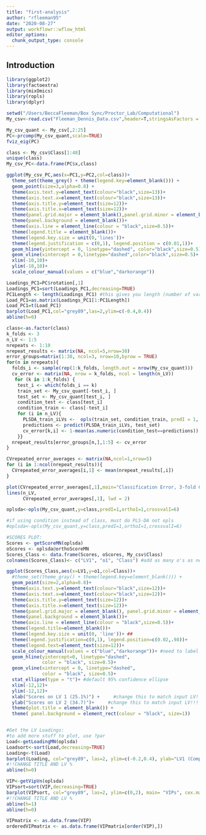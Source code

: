 ```yaml
---
title: "first-analysis"
author: "rfleeman95"
date: "2020-08-27"
output: workflowr::wflow_html
editor_options:
  chunk_output_type: console
---
```


## Introduction

```r
library(ggplot2)
library(factoextra)
library(mixOmics)
library(ropls)
library(dplyr)

setwd("/Users/BeccaFleeman/Box Sync/Proctor_Lab/Computational")
My_csv<-read.csv("Fleeman_Dennis_Data.csv",header=T,stringsAsFactors = F)

My_csv_quant <- My_csv[,2:25]
PC<-prcomp(My_csv_quant,scale=TRUE)
fviz_eig(PC)

class <- My_csv$Class[1:48]
unique(class)
My_csv_PC<-data.frame(PC$x,class)

ggplot(My_csv_PC,aes(x=PC1,y=PC2,col=class))+
  theme_set(theme_grey() + theme(legend.key=element_blank())) +
  geom_point(size=3,alpha=0.8) +
  theme(axis.text.y=element_text(colour="black",size=13))+
  theme(axis.text.x=element_text(colour="black",size=13))+
  theme(axis.title.y=element_text(size=12))+
  theme(axis.title.x=element_text(size=12))+
  theme(panel.grid.major = element_blank(),panel.grid.minor = element_blank())+
  theme(panel.background = element_blank())+
  theme(axis.line = element_line(colour = "black",size=0.5))+    
  theme(legend.title = element_blank())+
  theme(legend.key.size = unit(0,'lines'))+
  theme(legend.justification = c(0,1), legend.position = c(0.01,1))+
  geom_hline(yintercept = 0, linetype="dashed", color="black",size=0.5)+
  geom_vline(xintercept = 0,linetype="dashed",color="black",size=0.5)+
  xlim(-10,10)+
  ylim(-10,10)+
  scale_colour_manual(values = c("blue","darkorange"))

Loadings_PC1=PC$rotation[,1]
Loadings_PC1=sort(Loadings_PC1,decreasing=TRUE)
PC1Length <- length(Loadings_PC1) #this gives you length (number of variables)
Load_PC1=as.matrix(Loadings_PC1[1:PC1Length])
Load_PC1=t(Load_PC1)
barplot(Load_PC1,col="grey89",las=2,ylim=c(-0.4,0.4))
abline(h=0)

class<-as.factor(class)
k_folds <- 3
n_LV <- 1:5 
nrepeats <- 1:10 
nrepeat_results <- matrix(NA, ncol=5,nrow=30) 
error_groups=matrix(1:30, ncol=3, nrow=10,byrow = TRUE) 
for(n in nrepeats){
  folds_i <- sample(rep(1:k_folds, length.out = nrow(My_csv_quant)))
  cv_error <- matrix(NA, nrow = k_folds, ncol = length(n_LV))
   for (k in 1:k_folds) {
    test_i <- which(folds_i == k) 
    train_set <- My_csv_quant[-test_i, ] 
    test_set <- My_csv_quant[test_i, ] 
    condition_test <- class[test_i] 
    condition_train <- class[-test_i] 
    for (i in n_LV){
      PLSDA_train_iLVs <-  opls(train_set, condition_train, predI = 1, orthoI = (i-1), fig.pdfC=NULL, info.txtC=NULL, scaleC='standard', crossvalI=8)
      predictions <- predict(PLSDA_train_iLVs, test_set)
      cv_error[k,i] <- 1-mean(as.numeric(condition_test==predictions))
    }}
  nrepeat_results[error_groups[n,],1:5] <- cv_error
}

CVrepeated_error_averages <- matrix(NA,ncol=1,nrow=5) 
for (i in 1:ncol(nrepeat_results)){
  CVrepeated_error_averages[i,1] <- mean(nrepeat_results[,i])
}

plot(CVrepeated_error_averages[,1],main="Classification Error, 3-fold CV repeated 10 times", xlab="Latent Variable #", ylab="Classification error rate",ylim=c(0,1)) 
lines(n_LV, 
      CVrepeated_error_averages[,1], lwd = 2)

oplsda<-opls(My_csv_quant,y=class,predI=1,orthoI=1,crossvalI=6)

#if using condition instead of class, must do PLS-DA not opls
#oplsda<-opls(My_csv_quant,y=class,predI=1,orthoI=1,crossvalI=6)

#SCORES PLOT:
Scores <- getScoreMN(oplsda)
oScores <- oplsda@orthoScoreMN
Scores_Class <- data.frame(Scores, oScores, My_csv$Class)
colnames(Scores_Class)<- c("LV1", "o1", "Class") #add as many o's as needed here

ggplot(Scores_Class,aes(x=LV1,y=o1,col=Class))+
  #theme_set(theme_gray() + theme(legend.key=element_blank())) +
  geom_point(size=2,alpha=0.8)+ 
  theme(axis.text.y=element_text(colour="black",size=12))+
  theme(axis.text.x=element_text(colour="black",size=12))+
  theme(axis.title.y=element_text(size=12))+
  theme(axis.title.x=element_text(size=12))+
  theme(panel.grid.major = element_blank(), panel.grid.minor = element_blank())+
  theme(panel.background = element_blank())+
  theme(axis.line = element_line(colour = "black",size=0.5))+
  theme(legend.title=element_blank())+
  theme(legend.key.size = unit(0, 'line'))+ ##
  theme(legend.justification=c(0,1), legend.position=c(0.02,.98))+
  theme(legend.text=element_text(size=12))+
  scale_colour_manual(values = c("blue","darkorange"))+ #need to label accordingly
  geom_hline(yintercept=0, linetype="dashed", 
             color = "black", size=0.5)+
  geom_vline(xintercept = 0, linetype="dashed", 
             color = "black", size=0.5)+
  stat_ellipse(type = "t")+ #default 95% confidence ellipse
  xlim(-12,12)+
  ylim(-12,12)+
  xlab("Scores on LV 1 (25.1%)") +     #change this to match input LV!!!
  ylab("Scores on LV 2 (34.7)")+     #change this to match input LV!!!
  theme(plot.title = element_blank()) +
  theme( panel.background = element_rect(colour = "black", size=1))


#Get the LV Loadings:
#to add more stuff to plot, use ?par
Load<-getLoadingMN(oplsda)
Loadsort<-sort(Load,decreasing=TRUE)
Loading<-t(Load)
barplot(Loading, col="grey89", las=2, ylim=c(-0.2,0.4), ylab="LV1 (Component) 25.1%", font.lab=2)
#!!CHANGE TITLE AND LV %
abline(h=0)

VIP<-getVipVn(oplsda)
VIPsort=sort(VIP,decreasing=TRUE)
barplot(VIPsort, col="grey89", las=2, ylim=c(0,2), main= "VIPs", cex.main=1.5, ylab="LV1 (Component) 25.1%", font.lab=2)
#!!CHANGE TITLE AND LV %
abline(h=1)
abline(h=0)

VIPmatrix <- as.data.frame(VIP)
orderedVIPmatrix <- as.data.frame(VIPmatrix[order(VIP),])
```

